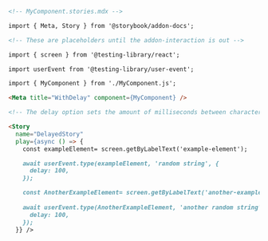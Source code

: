 ```md
<!-- MyComponent.stories.mdx -->

import { Meta, Story } from '@storybook/addon-docs';

<!-- These are placeholders until the addon-interaction is out -->

import { screen } from '@testing-library/react';

import userEvent from '@testing-library/user-event';

import { MyComponent } from './MyComponent.js';

<Meta title="WithDelay" component={MyComponent} />

<!-- The delay option sets the amount of milliseconds between characters being typed-->

<Story
  name="DelayedStory"
  play={async () => {
    const exampleElement= screen.getByLabelText('example-element');

    await userEvent.type(exampleElement, 'random string', {
      delay: 100,
    });

    const AnotherExampleElement= screen.getByLabelText('another-example-element');
    
    await userEvent.type(AnotherExampleElement, 'another random string', {
      delay: 100,
    });
  }} />
```